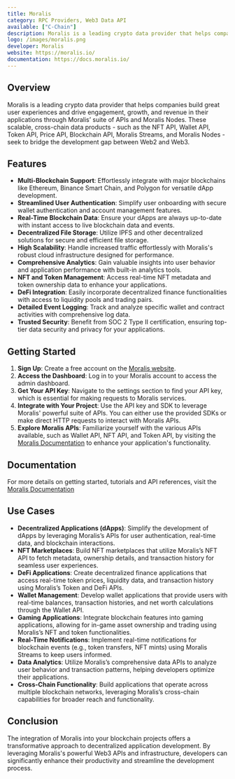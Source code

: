 ```yaml
---
title: Moralis
category: RPC Providers, Web3 Data API 
available: ["C-Chain"]
description: Moralis is a leading crypto data provider that helps companies build great user experiences and drive engagement, growth, and revenue in their applications through Moralis’ suite of APIs and Moralis Nodes. 
logo: /images/moralis.png
developer: Moralis
website: https://moralis.io/
documentation: https://docs.moralis.io/
---
```


## Overview
Moralis is a leading crypto data provider that helps companies build great user experiences and drive engagement, growth, and revenue in their applications through Moralis’ suite of APIs and Moralis Nodes. These scalable, cross-chain data products - such as the NFT API, Wallet API, Token API, Price API, Blockchain API, Moralis Streams, and Moralis Nodes - seek to bridge the development gap between Web2 and Web3.

## Features
- **Multi-Blockchain Support**: Effortlessly integrate with major blockchains like Ethereum, Binance Smart Chain, and Polygon for versatile dApp development.
- **Streamlined User Authentication**: Simplify user onboarding with secure wallet authentication and account management features.
- **Real-Time Blockchain Data**: Ensure your dApps are always up-to-date with instant access to live blockchain data and events.
- **Decentralized File Storage**: Utilize IPFS and other decentralized solutions for secure and efficient file storage.
- **High Scalability**: Handle increased traffic effortlessly with Moralis's robust cloud infrastructure designed for performance.
- **Comprehensive Analytics**: Gain valuable insights into user behavior and application performance with built-in analytics tools.
- **NFT and Token Management**: Access real-time NFT metadata and token ownership data to enhance your applications.
- **DeFi Integration**: Easily incorporate decentralized finance functionalities with access to liquidity pools and trading pairs.
- **Detailed Event Logging**: Track and analyze specific wallet and contract activities with comprehensive log data.
- **Trusted Security**: Benefit from SOC 2 Type II certification, ensuring top-tier data security and privacy for your applications.

## Getting Started
1. **Sign Up**: Create a free account on the [Moralis website](https://moralis.io/).
2. **Access the Dashboard**: Log in to your Moralis account to access the admin dashboard.
3. **Get Your API Key**: Navigate to the settings section to find your API key, which is essential for making requests to Moralis services.
4. **Integrate with Your Project**: Use the API key and SDK to leverage Moralis' powerful suite of APIs. You can either use the provided SDKs or make direct HTTP requests to interact with Moralis APIs.
5. **Explore Moralis APIs**: Familiarize yourself with the various APIs available, such as Wallet API, NFT API, and Token API, by visiting the [Moralis Documentation](https://docs.moralis.io/) to enhance your application's functionality.

## Documentation
For more details on getting started, tutorials and API references, visit the [Moralis Documentation](https://docs.moralis.io/)

## Use Cases
- **Decentralized Applications (dApps)**: Simplify the development of dApps by leveraging Moralis’s APIs for user authentication, real-time data, and blockchain interactions.
- **NFT Marketplaces**: Build NFT marketplaces that utilize Moralis’s NFT API to fetch metadata, ownership details, and transaction history for seamless user experiences.
- **DeFi Applications**: Create decentralized finance applications that access real-time token prices, liquidity data, and transaction history using Moralis’s Token and DeFi APIs.
- **Wallet Management**: Develop wallet applications that provide users with real-time balances, transaction histories, and net worth calculations through the Wallet API.
- **Gaming Applications**: Integrate blockchain features into gaming applications, allowing for in-game asset ownership and trading using Moralis’s NFT and token functionalities.
- **Real-Time Notifications**: Implement real-time notifications for blockchain events (e.g., token transfers, NFT mints) using Moralis Streams to keep users informed.
- **Data Analytics**: Utilize Moralis’s comprehensive data APIs to analyze user behavior and transaction patterns, helping developers optimize their applications.
- **Cross-Chain Functionality**: Build applications that operate across multiple blockchain networks, leveraging Moralis’s cross-chain capabilities for broader reach and functionality.

## Conclusion
The integration of Moralis into your blockchain projects offers a transformative approach to decentralized application development. By leveraging Moralis's powerful Web3 APIs and infrastructure, developers can significantly enhance their productivity and streamline the development process.